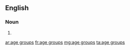 ==English==

===Noun===
{{head|en|plural|head=[[age]] [[group]]s}}

# {{plural of|age group|lang=en|nocat=1}}

[[ar:age groups]]
[[fr:age groups]]
[[mg:age groups]]
[[ta:age groups]]